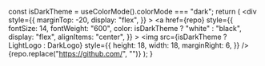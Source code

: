 
  const isDarkTheme = useColorMode().colorMode === "dark";
  return (
    <div
      style={{
        marginTop: -20,
        display: "flex",
      }}
    >
      <a
        href={repo}
        style={{
          fontSize: 14,
          fontWeight: "600",
          color: isDarkTheme ? "white" : "black",
          display: "flex",
          alignItems: "center",
        }}
      >
        <img
          src={isDarkTheme ? LightLogo : DarkLogo}
          style={{
            height: 18,
            width: 18,
            marginRight: 6,
          }}
        />
        {repo.replace("https://github.com/", "")}
      </a>
    </div>
  );
}
